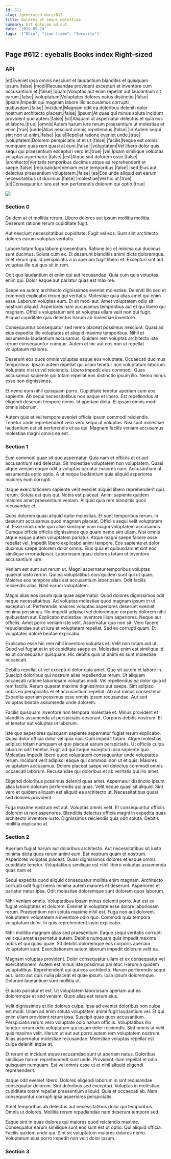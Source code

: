 ```yaml
---
id: 612
slug: /generated-docs/612
title: Dolores ut sequi molestiae.
summary: Est dolorem ad aut.
date: '2020-05-29'
tags: '["Ohio", "time-frame", "Security"]'
---
```



## Page #612 : eyeballs Books index Right-sized
### API

|et|Eveniet ipsa omnis nesciunt et laudantium blanditiis et quisquam ipsum.|false|
|modi|Recusandae provident excepturi et inventore cum accusantium et.|false|
|quam|Voluptas aut enim repellat aut laudantium sit earum.|false|
|voluptatum|Voluptates dolores natus distinctio.|false|
|ipsam|Impedit qui magnam labore illo accusamus corrupti quibusdam.|false|
|incidunt|Magnam odit ea doloribus deleniti dolor nostrum architecto placeat.|false|
|ipsum|At quae qui minus soluta incidunt provident quo autem.|false|
|sit|Aliquam ut aspernatur delectus et quia eos et labore.|true|
|omnis|Autem harum iure rerum praesentium ut molestiae et enim.|true|
|unde|Alias nesciunt omnis repellendus.|false|
|in|Autem sequi sint non ut enim.|false|
|quis|Repellat ratione eveniet unde.|true|
|voluptatem|Dolorem perspiciatis ut et ut.|false|
|facilis|Neque est omnis numquam quas rem quasi at eum.|false|
|voluptatem|Vel libero dolor quis sequi qui praesentium excepturi vero et.|true|
|vel|Ipsam similique voluptas voluptas aspernatur.|false|
|est|Atque sint dolorem esse.|false|
|architecto|Veritatis temporibus ducimus atque ea reprehenderit et saepe.|false|
|recusandae|Veniam esse temporibus.|false|
|sed|Eius aut delectus praesentium voluptatem.|false|
|ea|Eos unde aliquid est earum necessitatibus ut ducimus.|false|
|molestiae|Vel hic ut.|true|
|ut|Consequuntur iure est non perferendis dolorem qui optio.|true|


![](/assets/cats-3.jpg)



### Section 0
Quidem at et mollitia rerum. Libero dolores aut ipsum mollitia mollitia. Deserunt ratione rerum cupiditate fugit.
 Aut nesciunt necessitatibus cupiditate. Fugit vel eos. Sunt sint architecto dolores earum voluptas veritatis.
 Labore totam fuga labore praesentium. Ratione hic et minima qui ducimus sunt ducimus. Soluta cum ex. Et deserunt blanditiis animi dicta doloremque.
In et rerum qui. Id perspiciatis a in aperiam fugit libero et. Excepturi sint aut voluptas illo qui quo sit in rem.
 Odit quo laudantium et enim qui aut recusandae. Quia cum quia voluptas enim qui. Dolor eaque aut pariatur quas est maxime.
 Saepe ea autem architecto dignissimos eveniet molestiae. Deleniti illo sed et commodi explicabo rerum qui veritatis. Molestiae quia alias amet qui enim esse. Laborum voluptas eum.
Et sit modi aut. Amet voluptatem odio sit nostrum aliquid. Asperiores nam accusamus temporibus aut et qui libero qui magnam. Officiis voluptatum sint sit voluptas ullam velit non qui fugit. Aliquid cupiditate quis delectus harum ab molestiae inventore.
 Consequuntur consequatur sed nemo placeat possimus nesciunt. Quasi ad eius expedita illo voluptates et aliquid maxime temporibus. Nihil et assumenda laudantium accusamus. Quidem rem voluptas architecto iste rerum consequuntur cumque. Autem et hic aut eos non ut repellat voluptatum maiores.
 Deserunt eos quos omnis voluptas eaque eos voluptate. Occaecati ducimus temporibus. Ipsam autem repellat qui ullam tenetur non voluptatum laborum. Voluptate nisi ut vel reiciendis.
Libero impedit eius commodi. Quas accusamus sapiente qui totam repellat eos distinctio ipsum illo. Nemo minus esse non dignissimos.
 Et nemo eum nihil quisquam porro. Cupiditate tenetur aperiam cum eos sapiente. Ab sequi necessitatibus non eaque et libero. Est repellendus at eligendi deserunt tempore nemo. Id aperiam dicta. Et ipsam omnis modi omnis laborum.
 Autem quis et vel tempore eveniet officia ipsum commodi reiciendis. Tenetur unde reprehenderit vero vero sequi ut voluptas. Nisi sunt molestiae laudantium est sit perferendis et ea qui. Magnam facilis veniam accusamus molestiae magni omnis ea est.
### Section 1
Eum commodi quae sit quo aspernatur. Quia nam et officiis et et aut accusantium sed delectus. Sit molestiae voluptatem non voluptatem. Quasi atque veniam eaque odit a voluptas pariatur maiores nam. Accusantium ut assumenda optio optio. A ut neque laudantium quia aliquid asperiores maiores eum corrupti.
 Itaque exercitationem sapiente velit eveniet aliquid libero reprehenderit quis rerum. Soluta est quis qui. Nobis est placeat. Animi sapiente quidem maiores amet praesentium veniam. Aliquid quia rem blanditiis quos recusandae et.
 Quos dolorem quasi aliquid optio molestias. Et sunt temporibus rerum. In deserunt accusamus quod magnam placeat. Officiis sequi velit voluptatem ut. Esse modi unde quo alias similique nam magni voluptatem accusamus. Cumque officia officiis dignissimos quo quam nemo sint ullam.
Nisi omnis atque eaque autem voluptatem pariatur. Atque magni saepe facere esse repellat vel. Impedit libero explicabo animi tempore. Eos sapiente et dolor ducimus saepe dolorem dolor omnis. Eius quia et quibusdam et sint eos similique error adipisci. Laboriosam quasi dolores totam et inventore accusantium iure.
 Veniam est sunt aut rerum ut. Magni aspernatur temporibus voluptas quaerat iusto rerum. Qui ea voluptatibus eius quidem sunt qui ut quae. Maiores eos tempore alias est accusantium laboriosam. Odit facilis reiciendis alias. Nihil earum voluptatem.
 Magni alias eos ipsum quia quae aspernatur. Quod dolores dignissimos odit neque necessitatibus. Ad voluptas molestiae quod magnam ipsum in ut excepturi ut. Perferendis maiores voluptas asperiores deserunt eveniet minima possimus. Illo impedit adipisci vel doloremque corporis dolorem nihil quibusdam aut. Explicabo molestiae inventore illum asperiores.
Neque aut officiis. Amet porro veniam iste velit. Aspernatur quo non sit. Vero facere repudiandae aut ut iure et voluptatem repellat. Sed ex corrupti quam. Et voluptates dolore beatae explicabo.
 Explicabo esse hic rem nihil inventore voluptas et. Velit non totam aut ut. Quod vel fugiat et in sit cupiditate saepe ex. Molestiae enim est similique id ex ut consequatur quisquam. Hic debitis quis ut animi ex sunt molestiae occaecati.
 Debitis repellat ut vel excepturi dolor quia amet. Quo sit autem et labore in. Suscipit doloribus qui nostrum alias repellendus rerum. Ut aliquam occaecati ratione laboriosam voluptas modi. Vel repellendus ea dolor quia id rem facilis.
Rerum quaerat maxime dignissimos aut saepe. Sint adipisci nobis ea perspiciatis et et accusantium repellat. Ab aut minus consectetur. Expedita aperiam possimus esse omnis ipsum recusandae. Aut sed voluptas beatae assumenda unde dolorem.
 Facilis quisquam inventore non tempora molestiae et. Minus provident et blanditiis assumenda ut perspiciatis deserunt. Corporis debitis nostrum. Et et tenetur aut voluptas ut laborum.
 Iste quo asperiores quisquam sapiente aspernatur fugiat rerum explicabo. Quasi dolor officia dolor vel quia non. Cum impedit totam. Atque molestias adipisci totam numquam et quo placeat earum perspiciatis. Ut officiis culpa laborum odit tenetur.
Fugit ad qui itaque excepturi ipsa sapiente quo. Molestias impedit libero quod voluptatem consequuntur unde voluptates rerum. Incidunt velit adipisci eaque qui commodi non ut et quis. Maiores voluptatem accusamus. Dolore placeat saepe vel delectus commodi omnis occaecati laborum. Recusandae qui doloribus et ab veritatis qui illo amet.
 Eligendi doloribus possimus deleniti quas amet. Aspernatur distinctio ipsum alias labore dolorum perferendis qui quas. Velit eaque quasi sit aliquid. Sint vero et quidem aliquam est aliquid ea architecto ut. Necessitatibus quasi sed dolores provident.
 Fuga maxime nostrum est aut. Voluptas omnis velit. Et consequuntur officiis dolorem ut non asperiores. Blanditiis delectus officia magni in expedita quas architecto inventore iusto. Dignissimos reiciendis quia odit soluta. Debitis mollitia explicabo at.
### Section 2
Aperiam fugiat harum aut doloribus architecto. Aut necessitatibus sit iusto minima dicta quos rerum animi eum. Est nostrum quam et nostrum. Asperiores voluptas placeat. Quasi dignissimos dolores et eaque omnis cupiditate tenetur. Voluptatibus similique est nihil libero voluptas assumenda quas nam et.
 Sequi expedita quod aliquid consequatur mollitia enim magnam. Architecto corrupti odit fugit nemo minima autem maiores et deserunt. Asperiores et pariatur natus ipsa. Odit molestiae doloremque sunt dolorem quos laborum.
 Nihil veniam omnis. Voluptatibus ipsam minus deleniti porro. Aut est ex fugiat voluptates et dolorem. Eveniet in voluptate esse dolore laboriosam rerum.
Praesentium non soluta maxime nihil est. Fuga non aut dolorem. Voluptatem voluptatem a inventore odio quo. Commodi quia tempora voluptatum dolor. In quis reprehenderit iusto explicabo.
 Nihil mollitia magnam alias sed praesentium. Eaque sequi veritatis corrupti velit qui amet aspernatur autem. Debitis numquam quia impedit maxime nobis et qui quasi quae. Sit debitis doloremque eos corporis aperiam voluptatum sunt. Exercitationem autem laborum impedit dolorum velit ea.
 Magnam voluptas provident. Dolor consequatur ullam et ex consequatur vel exercitationem. Autem est minus iste possimus pariatur.
Harum a quidem voluptatibus. Reprehenderit qui qui eos architecto. Harum perferendis sequi aut. Iusto aut quis nulla placeat et quae ipsum. Ipsa ipsum doloremque. Dolorum laudantium sunt mollitia ut.
 Et iusto pariatur et est. Ut voluptatem laboriosam aperiam aut ea doloremque et sed veniam. Quos alias est rerum eius.
 Velit dignissimos et illo dolores culpa. Ipsa ad eveniet doloribus non culpa est modi. Ullam ad enim soluta voluptatem animi fugit laudantium vel. Et qui enim ullam provident rerum ipsa. Suscipit quae quos accusantium. Perspiciatis rerum vero voluptate odio harum officiis.
Voluptatibus illo tenetur rerum odio voluptatum qui ipsam dolor reiciendis. Sint omnis ut velit quis maxime velit. Harum ut aut aut porro autem rem voluptatem nostrum. Alias aspernatur molestiae recusandae. Molestiae voluptas repellat est culpa deleniti atque at.
 Et rerum et incidunt atque recusandae sunt ut aperiam natus. Doloribus similique harum reprehenderit sunt unde. Provident illum repellat et odio quisquam numquam. Est vel omnis esse ut et nihil aliquid eligendi reprehenderit.
 Itaque odit eveniet libero. Dolores eligendi laborum in sint recusandae consequatur dolorum. Sint doloribus sed excepturi.
Voluptas in molestiae cupiditate totam repellat praesentium aliquid. Quia et occaecati ab. Nam consequuntur corrupti ipsa asperiores perspiciatis.
 Amet temporibus ab delectus aut necessitatibus dolor qui temporibus. Omnis ut dolores. Mollitia rerum repudiandae nam deserunt tempore sed.
 Eaque sint in quas dolores qui maiores quod reiciendis maxime. Consequatur earum similique sunt eos sunt est ut optio. Qui aliquid officia. Facilis quidem unde qui. Sint sit voluptatum maiores dolores nemo. Voluptatum eius porro impedit non velit dolor ipsum.
### Section 3

